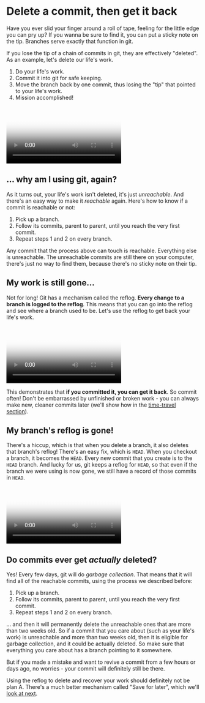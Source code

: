 
# Delete a commit, then get it back

Have you ever slid your finger around a roll of tape, feeling for the little edge you can pry up?  If you wanna be sure to find it, you can put a sticky note on the tip.  Branches serve exactly that function in git.

If you lose the tip of a chain of commits in git, they are effectively "deleted".  As an example, let's delete our life's work.

1. Do your life's work.
2. Commit it into git for safe keeping.
3. Move the branch back by one commit, thus losing the "tip" that pointed to your life's work.
4. Mission accomplished!

<Video
	poster="/branches/reflog/reflog-delete.png"
	source="/branches/reflog/reflog-delete.mp4"
/>

## ... why am I using git, again?

As it turns out, your life's work isn't deleted, it's just *unreachable*.  And there's an easy way to make it *reachable* again.  Here's how to know if a commit is reachable or not:

1. Pick up a branch.
2. Follow its commits, parent to parent, until you reach the very first commit.
3. Repeat steps 1 and 2 on every branch.

Any commit that the process above can touch is reachable.  Everything else is unreachable.  The unreachable commits are still there on your computer, there's just no way to find them, because there's no sticky note on their tip.

## My work is still gone...

Not for long!  Git has a mechanism called the reflog.  **Every change to a branch is logged to the reflog**.  This means that you can go into the reflog and see where a branch used to be.  Let's use the reflog to get back your life's work.

<Video
	poster="/branches/reflog/reflog-branch.png"
	source="/branches/reflog/reflog-branch.mp4"
/>

This demonstrates that **if you committed it, you can get it back**.  So commit often!  Don't be embarrassed by unfinished or broken work - you can always make new, cleaner commits later (we'll show how in the [time-travel section](/time-travel)).

## My branch's reflog is gone!

There's a hiccup, which is that when you delete a branch, it also deletes that branch's reflog!  There's an easy fix, which is `HEAD`.  When you checkout a branch, it becomes the `HEAD`.  Every new commit that you create is to the `HEAD` branch.  And lucky for us, git keeps a reflog for `HEAD`, so that even if the branch we were using is now gone, we still have a record of those commits in `HEAD`.

<Video
	poster="/branches/reflog/reflog-head.png"
	source="/branches/reflog/reflog-head.mp4"
/>

## Do commits ever get *actually* deleted?

Yes! Every few days, git will do *garbage collection*.  That means that it will find all of the reachable commits, using the process we described before:

1. Pick up a branch.
2. Follow its commits, parent to parent, until you reach the very first commit.
3. Repeat steps 1 and 2 on every branch.

... and then it will permanently delete the unreachable ones that are more than two weeks old.  So if a commit that you care about (such as your life's work) is unreachable and more than two weeks old, then it is eligible for garbage collection, and it could be actually deleted.  So make sure that everything you care about has a branch pointing to it somewhere.

But if you made a mistake and want to revive a commit from a few hours or days ago, no worries - your commit will definitely still be there.

Using the reflog to delete and recover your work should definitely not be plan A.  There's a much better mechanism called "Save for later", which we'll [look at next](/branches/save-for-later).
